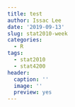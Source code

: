 ```yaml
---
title: test
author: Issac Lee
date: '2019-09-13'
slug: stat2010-week
categories:
  - R
tags:
  - stat2010
  - stat4200
header:
  caption: ''
  image: ''
  preview: yes
---
```



